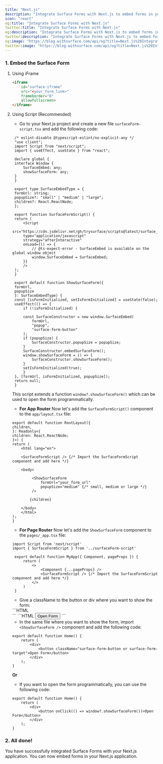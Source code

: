 ```yaml
---
title: "Next.js"
description: "Integrate Surface Forms with Next.js to embed forms in your Next.js application."
icon: "react"
og:title: "Integrate Surface Forms with Next.js"
twitter:title: "Integrate Surface Forms with Next.js"
og:description: "Integrate Surface Forms with Next.js to embed forms in your Next.js application."
twitter:description: "Integrate Surface Forms with Next.js to embed forms in your Next.js application."
og:image: "https://blog.withsurface.com/api/og?title=Next.js%20Integration"
twitter:image: "https://blog.withsurface.com/api/og?title=Next.js%20Integration"
---
```


### 1. Embed the Surface Form

1. Using iFrame

   ```HTML
   <iframe
       id="surface-iframe"
       src="<your_form_link>"
       frameborder="0"
       allowfullscreen>
   </iframe>
   ```

2. Using Script (Recommended)

   - Go to your Next.js project and create a new file `surfaceForm-script.tsx` and add the following code:

   ```tsx
    /* eslint-disable @typescript-eslint/no-explicit-any */
    "use client";
    import Script from "next/script";
    import { useEffect, useState } from "react";

    declare global {
    interface Window {
        SurfaceEmbed: any;
        showSurfaceForm: any;
    }
    }

    export type SurfaceEmbedType = {
    formUrl: string;
    popupSize?: "small" | "medium" | "large";
    children?: React.ReactNode;
    };

    export function SurfaceFormScript() {
    return (
        <Script
        src="https://cdn.jsdelivr.net/gh/trysurface/scripts@latest/surface_tag.min.js"
        type="application/javascript"
        strategy="afterInteractive"
        onLoad={() => {
            // @ts-expect-error - SurfaceEmbed is available on the global window object
            window.SurfaceEmbed = SurfaceEmbed;
        }}
        />
    );
    }

    export default function ShowSurfaceForm({
    formUrl,
    popupSize
    }: SurfaceEmbedType) {
    const [isFormInitialized, setIsFormInitialized] = useState(false);
    useEffect(() => {
        if (!isFormInitialized) {
        
        const SurfaceConstructor = new window.SurfaceEmbed(
            formUrl,
            "popup",
            "surface-form-button"
        );
        if (popupSize) {
            SurfaceConstructor.popupSize = popupSize;
        }
        SurfaceConstructor.embedSurfaceForm();
        window.showSurfaceForm = () => {
            SurfaceConstructor.showSurfaceForm();
        }
        setIsFormInitialized(true);
        }
    }, [formUrl, isFormInitialized, popupSize]);
    return null;
    }   
   ```
   This script extends a function `window?.showSurfaceForm()` which can be used to open the form programmatically.

   - <b>For App Router</b> Now let's add the `SurfaceFormScript()` component to the
     `app/layout.tsx` file:

   ```tsx
   export default function RootLayout({
   children,
   }: Readonly<{
   children: React.ReactNode;
   }>) {
   return (
       <html lang="en">

       <SurfaceFormScript /> {/* Import the SurfaceFormScript component and add here */}

       <body>

            <ShowSurfaceForm
                formUrl="your_form_url"
                popupSize="medium" {/* small, medium or large */}
            />

           {children}

       </body>
       </html>
   );
   }
   ```

   - <b>For Page Router</b> Now let's add the `ShowSurfaceForm` component to the
     `pages/_app.tsx` file:

   ```tsx
   import Script from 'next/script'
   import { SurfaceFormScript } from '../surfaceForm-script'
    
    export default function MyApp({ Component, pageProps }) {
        return (
            <>
                <Component {...pageProps} />
                <SurfaceFormScript /> {/* Import the SurfaceFormScript component and add here */}
            </>
        )
    }

   ```

   - Give a className to the button or div where you want to show the form:

   <Tabs>
     <Tab title="inline">
       ```HTML
       <div className="surface-form-target"></div>
       ```
     </Tab>
     <Tab title="Popup/ Slideover">
       ```HTML
       <button className="surface-form-button">Open Form</button>
       ```
     </Tab>
   </Tabs>

    - In the same file where you want to show the form, import `<ShowSurfaceForm />` component and add the following code:

    ```TSX
    export default function Home() {
        return (
            <div>
                <button className="surface-form-button or surface-form-target">Open Form</button>
            </div>
        );
    }
    ```

    <b>Or</b>

    - If you want to open the form programmatically, you can use the following code:

    ```TSX
    export default function Home() {
        return (
            <div>
                <button onClick(() => window?.showSurfaceForm())>Open Form</button>
            </div>
        );
    }
    ```


### 2. All done!

You have successfully integrated Surface Forms with your Next.js application. You can now embed forms in your Next.js application.